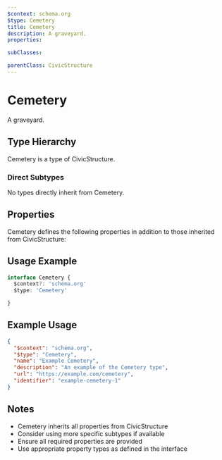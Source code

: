 ```yaml
---
$context: schema.org
$type: Cemetery
title: Cemetery
description: A graveyard.
properties:

subClasses:

parentClass: CivicStructure
---
```


# Cemetery

A graveyard.

## Type Hierarchy

Cemetery is a type of CivicStructure.

### Direct Subtypes

No types directly inherit from Cemetery.

## Properties

Cemetery defines the following properties in addition to those inherited from CivicStructure:



## Usage Example

```typescript
interface Cemetery {
  $context?: 'schema.org'
  $type: 'Cemetery'

}
```

## Example Usage

```json
{
  "$context": "schema.org",
  "$type": "Cemetery",
  "name": "Example Cemetery",
  "description": "An example of the Cemetery type",
  "url": "https://example.com/cemetery",
  "identifier": "example-cemetery-1"
}
```

## Notes

- Cemetery inherits all properties from CivicStructure
- Consider using more specific subtypes if available
- Ensure all required properties are provided
- Use appropriate property types as defined in the interface
